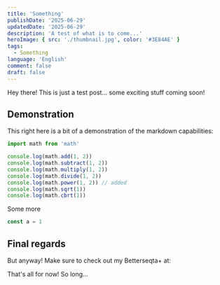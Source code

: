 ```yaml
---
title: 'Something'
publishDate: '2025-06-29'
updatedDate: '2025-06-29'
description: 'A test of what is to come...'
heroImage: { src: './thumbnail.jpg', color: '#3E84AE' }
tags:
  - Something
language: 'English'
comment: false
draft: false
---
```


Hey there! This is just a test post... some exciting stuff coming soon!

## Demonstration

This right here is a bit of a demonstration of the markdown capabilities:

```js title="math.js"
import math from 'math'

console.log(math.add(1, 2))
console.log(math.subtract(1, 2))
console.log(math.multiply(1, 2))
console.log(math.divide(1, 2))
console.log(math.power(1, 2)) // added 
console.log(math.sqrt(1))
console.log(math.cbrt(1))
```

Some more 

```ts
const a = 1
```

## Final regards

But anyway! Make sure to check out my Betterseqta+ at:


<GithubCard repo='betterseqta/betterseqta-plus' />

That's all for now! So long...